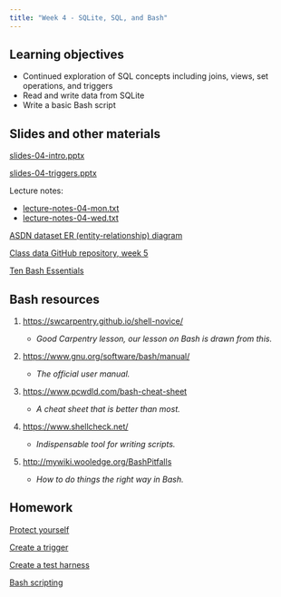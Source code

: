 ```yaml
---
title: "Week 4 - SQLite, SQL, and Bash"
---
```


## Learning objectives

-   Continued exploration of SQL concepts including joins, views, set operations, and triggers
-   Read and write data from SQLite
-   Write a basic Bash script

## Slides and other materials

[slides-04-intro.pptx](slides-04-intro.pptx)

[slides-04-triggers.pptx](slides-04-triggers.pptx)

Lecture notes:

-   [lecture-notes-04-mon.txt](lecture-notes-04-mon.txt)
-   [lecture-notes-04-wed.txt](lecture-notes-04-wed.txt)

[ASDN dataset ER (entity-relationship) diagram](asdn-er-diagram.png)

[Class data GitHub repository, week 5](https://github.com/UCSB-Library-Research-Data-Services/bren-meds213-spring-2023-class-data/tree/main/week5)

[Ten Bash Essentials](bash-essentials.qmd)

## Bash resources

1.  <https://swcarpentry.github.io/shell-novice/>

    -   *Good Carpentry lesson, our lesson on Bash is drawn from this.*

2.  <https://www.gnu.org/software/bash/manual/>

    -   *The official user manual.*

3.  <https://www.pcwdld.com/bash-cheat-sheet>

    -   *A cheat sheet that is better than most.*

4.  <https://www.shellcheck.net/>

    -   *Indispensable tool for writing scripts.*

5.  <http://mywiki.wooledge.org/BashPitfalls>

    -   *How to do things the right way in Bash.*

## Homework

[Protect yourself](hw-04-1.qmd)

[Create a trigger](hw-04-2.qmd)

[Create a test harness](hw-04-3.qmd)

[Bash scripting](hw-04-4.qmd)
